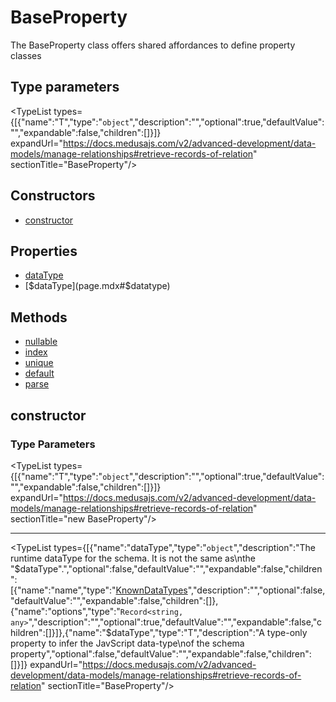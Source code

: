 
# BaseProperty

The BaseProperty class offers shared affordances to define
property classes

## Type parameters

<TypeList types={[{"name":"T","type":"`object`","description":"","optional":true,"defaultValue":"","expandable":false,"children":[]}]} expandUrl="https://docs.medusajs.com/v2/advanced-development/data-models/manage-relationships#retrieve-records-of-relation" sectionTitle="BaseProperty"/>

## Constructors

- [constructor](page.mdx#constructor)

## Properties

- [dataType](page.mdx#datatype)
- [$dataType](page.mdx#$datatype)

## Methods

- [nullable](../../../Property_Configuration_Methods/methods/dml.Property_Configuration_Methods.nullable/page.mdx)
- [index](../../../Property_Configuration_Methods/methods/dml.Property_Configuration_Methods.index/page.mdx)
- [unique](../../../Property_Configuration_Methods/methods/dml.Property_Configuration_Methods.unique/page.mdx)
- [default](../../../Property_Configuration_Methods/methods/dml.Property_Configuration_Methods.default/page.mdx)
- [parse](../../BaseProperty/methods/dml.properties_base.BaseProperty.parse/page.mdx)

## constructor

### Type Parameters

<TypeList types={[{"name":"T","type":"`object`","description":"","optional":true,"defaultValue":"","expandable":false,"children":[]}]} expandUrl="https://docs.medusajs.com/v2/advanced-development/data-models/manage-relationships#retrieve-records-of-relation" sectionTitle="new BaseProperty"/>

___

<TypeList types={[{"name":"dataType","type":"`object`","description":"The runtime dataType for the schema. It is not the same as\nthe \"$dataType\".","optional":false,"defaultValue":"","expandable":false,"children":[{"name":"name","type":"[KnownDataTypes](../../../../types/DmlTypes/types/types.DmlTypes.KnownDataTypes/page.mdx)","description":"","optional":false,"defaultValue":"","expandable":false,"children":[]},{"name":"options","type":"`Record<string, any>`","description":"","optional":true,"defaultValue":"","expandable":false,"children":[]}]},{"name":"$dataType","type":"T","description":"A type-only property to infer the JavScript data-type\nof the schema property","optional":false,"defaultValue":"","expandable":false,"children":[]}]} expandUrl="https://docs.medusajs.com/v2/advanced-development/data-models/manage-relationships#retrieve-records-of-relation" sectionTitle="BaseProperty"/>
